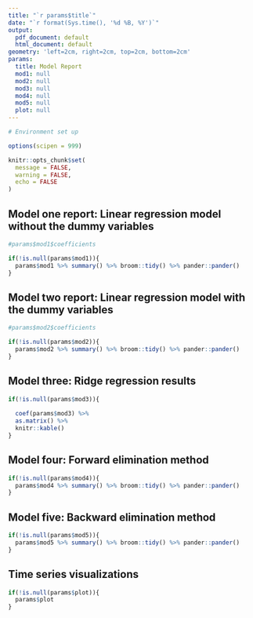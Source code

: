 ```yaml
---
title: "`r params$title`"
date: "`r format(Sys.time(), '%d %B, %Y')`"
output:
  pdf_document: default
  html_document: default
geometry: 'left=2cm, right=2cm, top=2cm, bottom=2cm'
params:
  title: Model Report
  mod1: null
  mod2: null
  mod3: null
  mod4: null
  mod5: null
  plot: null
---
```




```r

# Environment set up

options(scipen = 999)

knitr::opts_chunk$set(
  message = FALSE,
  warning = FALSE,
  echo = FALSE
)

```

## Model one report: Linear regression model without the dummy variables


```r

#params$mod1$coefficients

if(!is.null(params$mod1)){
  params$mod1 %>% summary() %>% broom::tidy() %>% pander::pander()
}


```

## Model two report: Linear regression model with the dummy variables


```r

#params$mod2$coefficients

if(!is.null(params$mod2)){
  params$mod2 %>% summary() %>% broom::tidy() %>% pander::pander()
}


```

## Model three: Ridge regression results

```r

if(!is.null(params$mod3)){
  
  coef(params$mod3) %>% 
  as.matrix() %>% 
  knitr::kable()
}


```

## Model four: Forward elimination method

```r
if(!is.null(params$mod4)){
  params$mod4 %>% summary() %>% broom::tidy() %>% pander::pander()
}

```


## Model five: Backward elimination method

```r

if(!is.null(params$mod5)){
  params$mod5 %>% summary() %>% broom::tidy() %>% pander::pander()
}

```


## Time series visualizations

```r

if(!is.null(params$plot)){
  params$plot
}


```






